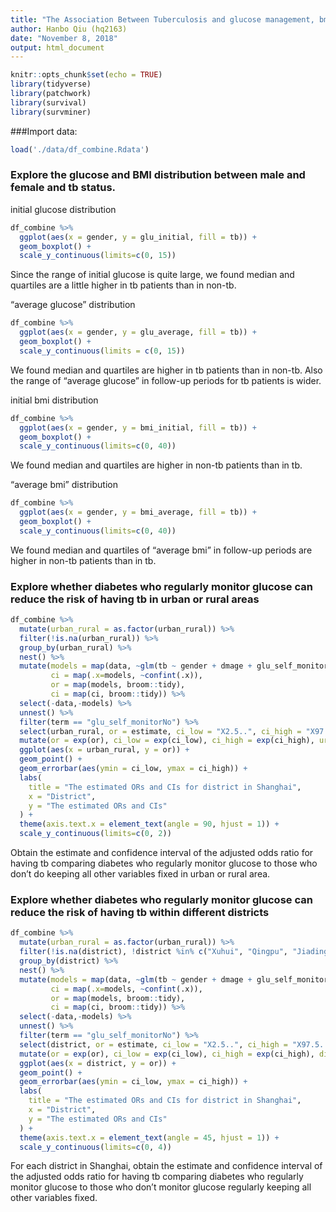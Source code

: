 ```yaml
---
title: "The Association Between Tuberculosis and glucose management, bmi and district distribution in diabetes"
author: Hanbo Qiu (hq2163)
date: "November 8, 2018"
output: html_document
---
```


```r
knitr::opts_chunk$set(echo = TRUE)
library(tidyverse)
library(patchwork)
library(survival)
library(survminer)
```

###Import data:

```r
load('./data/df_combine.Rdata')
```


### Explore the glucose and BMI distribution between male and female and tb status.

initial glucose distribution

```r
df_combine %>% 
  ggplot(aes(x = gender, y = glu_initial, fill = tb)) +
  geom_boxplot() +
  scale_y_continuous(limits=c(0, 15))
```

Since the range of initial glucose is quite large, we found median and quartiles are a little higher in tb patients than in non-tb.

"average glucose" distribution

```r
df_combine %>% 
  ggplot(aes(x = gender, y = glu_average, fill = tb)) +
  geom_boxplot() +
  scale_y_continuous(limits = c(0, 15))
```

We found median and quartiles are higher in tb patients than in non-tb. Also the range of "average glucose" in follow-up periods for tb patients is wider.

initial bmi distribution

```r
df_combine %>% 
  ggplot(aes(x = gender, y = bmi_initial, fill = tb)) +
  geom_boxplot() +
  scale_y_continuous(limits=c(0, 40))
```

We found median and quartiles are higher in non-tb patients than in tb. 

"average bmi" distribution

```r
df_combine %>% 
  ggplot(aes(x = gender, y = bmi_average, fill = tb)) +
  geom_boxplot() +
  scale_y_continuous(limits=c(0, 40))
```

We found median and quartiles of "average bmi" in follow-up periods are higher in non-tb patients than in tb. 

### Explore whether diabetes who regularly monitor glucose can reduce the risk of having tb in urban or rural areas

```r
df_combine %>% 
  mutate(urban_rural = as.factor(urban_rural)) %>% 
  filter(!is.na(urban_rural)) %>% 
  group_by(urban_rural) %>% 
  nest() %>% 
  mutate(models = map(data, ~glm(tb ~ gender + dmage + glu_self_monitor, data = .x, family = binomial())),
         ci = map(.x=models, ~confint(.x)),
         or = map(models, broom::tidy),
         ci = map(ci, broom::tidy)) %>% 
  select(-data,-models) %>% 
  unnest() %>% 
  filter(term == "glu_self_monitorNo") %>% 
  select(urban_rural, or = estimate, ci_low = "X2.5..", ci_high = "X97.5..") %>% 
  mutate(or = exp(or), ci_low = exp(ci_low), ci_high = exp(ci_high), urban_rural = fct_reorder(urban_rural, or)) %>% 
  ggplot(aes(x = urban_rural, y = or)) + 
  geom_point() + 
  geom_errorbar(aes(ymin = ci_low, ymax = ci_high)) +
  labs(
    title = "The estimated ORs and CIs for district in Shanghai",
    x = "District",
    y = "The estimated ORs and CIs"
  ) +
  theme(axis.text.x = element_text(angle = 90, hjust = 1)) +
  scale_y_continuous(limits=c(0, 2))
```

Obtain the estimate and confidence interval of the adjusted odds ratio for having tb comparing diabetes who regularly monitor glucose to those who don't do keeping all other variables fixed in urban or rural area.

### Explore whether diabetes who regularly monitor glucose can reduce the risk of having tb within different districts

```r
df_combine %>% 
  mutate(urban_rural = as.factor(urban_rural)) %>% 
  filter(!is.na(district), !district %in% c("Xuhui", "Qingpu", "Jiading")) %>% 
  group_by(district) %>% 
  nest() %>% 
  mutate(models = map(data, ~glm(tb ~ gender + dmage + glu_self_monitor, data = .x, family = binomial())),
         ci = map(.x=models, ~confint(.x)),
         or = map(models, broom::tidy),
         ci = map(ci, broom::tidy)) %>% 
  select(-data,-models) %>% 
  unnest() %>% 
  filter(term == "glu_self_monitorNo") %>% 
  select(district, or = estimate, ci_low = "X2.5..", ci_high = "X97.5..") %>% 
  mutate(or = exp(or), ci_low = exp(ci_low), ci_high = exp(ci_high), district = fct_reorder(district, or)) %>% 
  ggplot(aes(x = district, y = or)) + 
  geom_point() + 
  geom_errorbar(aes(ymin = ci_low, ymax = ci_high)) +
  labs(
    title = "The estimated ORs and CIs for district in Shanghai",
    x = "District",
    y = "The estimated ORs and CIs"
  ) +
  theme(axis.text.x = element_text(angle = 45, hjust = 1)) +
  scale_y_continuous(limits=c(0, 4))
```

For each district in Shanghai, obtain the estimate and confidence interval of the adjusted odds ratio for having tb comparing diabetes who regularly monitor glucose to those who don't monitor glucose regularly keeping all other variables fixed.
